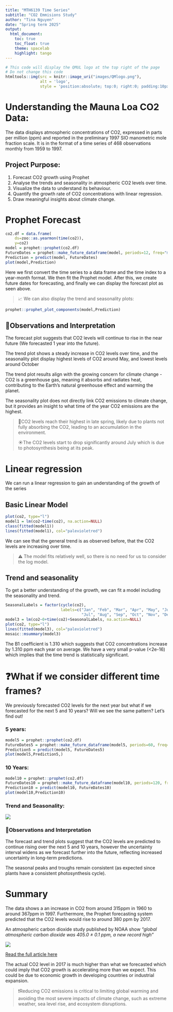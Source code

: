 ```yaml
---
title: "MTH6139 Time Series" 
subtitle: "CO2 Emmisions Study" 
author: "Tina Nguyen" 
date: "Spring term 2025" 
output: 
  html_document:
    toc: true
    toc_float: true
    theme: spacelab 
    highlight: tango
---
```

 
```r
# This code will display the QMUL logo at the top right of the page
# Do not change this code
htmltools::img(src = knitr::image_uri("images/QMlogo.png"),
               alt = 'logo',
               style = 'position:absolute; top:0; right:0; padding:10px; width:20%;')
```


# Understanding the Mauna Loa CO2 Data:
The data displays atmospheric concentrations of CO2, expressed in parts per million (ppm) and reported in the preliminary 1997 SIO manometric mole fraction scale. It is in the format of a time series of 468 observations monthly from 1959 to 1997.


## Project Purpose:
1. Forecast CO2 growth using Prophet
2. Analyse the trends and seasonality in atmospheric CO2 levels over time.
3. Visualize the data to understand its behaviour.
4. Quantify the growth rate of CO2 concentrations with linear regression.
5. Draw meaningful insights about climate change.

# Prophet Forecast
```r
co2.df = data.frame(
    ds=zoo::as.yearmon(time(co2)), 
    y=co2)
model = prophet::prophet(co2.df)
FutureDates = prophet::make_future_dataframe(model, periods=12, freq="month")
Prediction = predict(model, FutureDates)
plot(model,Prediction)
```

Here we first convert the time series to a data frame and the time index to a year-month format. We then fit the Prophet model. After this, we create future dates for forecasting, and finally we can display the forecast plot as seen above.

> <font size = "2">📈</font> We can also display the trend and seasonality plots:

``` r
prophet::prophet_plot_components(model,Prediction)
```

## 🔎Observations and Interpretation
The forecast plot suggests that CO2 levels will continue to rise in the near future (We forecasted 1 year into the future).

The trend plot shows a steady increase in CO2 levels over time, and the seasonality plot display highest levels of CO2 around May, and lowest levels around October

The trend plot results align with the growing concern for climate change - CO2 is a greenhouse gas, meaning it absorbs and radiates heat, contributing to the Earth's natural greenhouse effect and warming the planet. 

The seasonality plot does not directly link CO2 emissions to climate change, but it provides an insight to what time of the year CO2 emissions are the highest.

>🍃CO2 levels reach their highest in late spring, likely due to plants not fully absorbing the CO2, leading to an accumulation in the environment. 
>
>☀️The CO2 levels start to drop significantly around July which is due to photosynthesis being at its peak.


# Linear regression
We can run a linear regression to gain an understanding of the growth of the series

## Basic Linear Model
```r
plot(co2, type="l")
model1 = lm(co2~time(co2), na.action=NULL)
class(fitted(model1))
lines(fitted(model1), col="palevioletred") 
```

We can see that the general trend is as observed before, that the CO2 levels are increasing over time. 

> <font size="2">⚠️</font> The model fits relatively well, so there is no need for us to consider the log model.

## Trend and seasonality
To get a better understanding of the growth, we can fit a model including the seasonality and trend.

```r
SeasonalLabels = factor(cycle(co2), 
                        labels=c("Jan", "Feb", "Mar", "Apr", "May", "Jun",
                                 "Jul", "Aug", "Sep", "Oct", "Nov", "Dec"))
model3 = lm(co2~0+time(co2)+SeasonalLabels, na.action=NULL)
plot(co2, type="l")
lines(fitted(model3), col="palevioletred")
mosaic::msummary(model3)
```

The B1 coefficient is 1.310 which suggests that CO2 concentrations increase by 1.310 ppm each year on average. We have a very small p-value (<2e-16) which implies that the time trend is statistically significant.

# ❓What if we consider different time frames?
We previously forecasted CO2 levels for the next year but what if we forecasted for the next 5 and 10 years?
Will we see the same pattern? Let's find out!

### 5 years:
```r
model5 = prophet::prophet(co2.df)
FutureDates5 = prophet::make_future_dataframe(model5, periods=60, freq="month")
Prediction5 = predict(model5, FutureDates5)
plot(model5,Prediction5,)
```

### 10 Years:
```r
model10 = prophet::prophet(co2.df)
FutureDates10 = prophet::make_future_dataframe(model10, periods=120, freq="month")
Prediction10 = predict(model10, FutureDates10)
plot(model10,Prediction10)
```

### Trend and Seasonality:
![](images/TimeSeason.png)

### 🔎Observations and Interpretation
The forecast and trend plots suggest that the CO2 levels are predicted to continue rising over the next 5 and 10 years, however the uncertainty interval widens as we forecast further into the future, reflecting increased uncertainty in long-term predictions.

The seasonal peaks and troughs remain consistent (as expected since plants have a consistent photosynthesis cycle).

# Summary
The data shows a an increase in CO2 from around 315ppm in 1960 to around 367ppm in 1997. Furthermore, the Prophet forecasting system predicted that the CO2 levels would rise to around 380 ppm by 2017.

An atmospheric carbon dioxide study published by NOAA show *"global atmospheric carbon dioxide was 405.0 ± 0.1 ppm, a new record high"*

![](images/2017CO2.png)

[Read the full article here](https://www.climate.gov/news-features/featured-images/2017-state-climate-atmospheric-carbon-dioxide#:~:text=Preliminary%20results%20for%202017%20indicate,increased%202.2%20±%200.1%20ppm.)

The actual CO2 level in 2017 is much higher than what we forecasted which could imply that CO2 growth is accelerating more than we expect. This could be due to economic growth in developing countries or industrial expansion.

> ❗️️Reducing CO2 emissions is critical to limiting global warming and avoiding the most severe impacts of climate change, such as extreme weather, sea level rise, and ecosystem disruptions.












